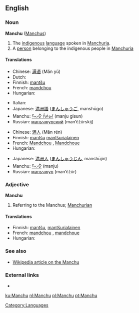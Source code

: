 ==English==

===Noun===
'''Manchu''' ([[Manchus]])

# The [[indigenous]] [[language]] spoken in [[Manchuria]].
# A [[person]] belonging to the indigenous people in [[Manchuria]]

====Translations====
{{trans-top|language}}
* Chinese: [[满语]] (Mǎn yǔ)
* Dutch: {{t+|nl|Mantsjoe}}
* Finnish: [[mantšu]]
* French: [[mandchou]] {{m}}
* Hungarian: {{t|hu|mandzsu}}
{{trans-mid}}
* Italian: {{t|it|mancese|m}}
* Japanese: [[満洲語]] ([[まんしゅうご]], manshūgo)
* Manchu: [[ᠮᠠᠨᠵᡠ ᡤᡳᠰᡠᠨ]] (manju gisun)
* Russian: [[маньчжурский]] (man’čžúrskij)
{{trans-bottom}}

{{trans-top|person}}
* Chinese: [[满人]] (Mǎn rén)
* Finnish: [[mantšu]] [[mantšurialainen]]
* French: [[Mandchou]] {{m}}, [[Mandchoue]] {{f}}
* Hungarian: {{t|hu|mandzsu}}
{{trans-mid}}
* Japanese: [[満洲人]] ([[まんしゅうじん]], manshūjin)
* Manchu: [[ᠮᠠᠨᠵᡠ]] (manju)
* Russian: [[маньчжур]] (man’čžúr) {{m}}
{{trans-bottom}}

===Adjective===
'''Manchu'''

# Referring to the Manchus; [[Manchurian]]

====Translations====
{{trans-top|referring to the Manchus; Manchurian}}
* Finnish: [[mantšu]], [[mantšurialainen]]
* French: [[mandchou]] {{m}}, [[mandchoue]] {{f}}
* Hungarian: {{t|hu|mandzsu}}
{{trans-mid}}
{{trans-bottom}}

===See also===
* [[w:Manchu|Wikipedia article on the Manchu]]

===External links===
* {{ethnologue|code=mnc}}

[[Category:Languages]]

[[ku:Manchu]]
[[nl:Manchu]]
[[pl:Manchu]]
[[pt:Manchu]]